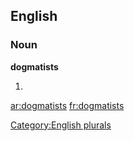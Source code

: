 
==English==

===Noun===
'''dogmatists'''

# {{plural of|[[dogmatist]]}}

[[Category:English plurals]]

[[ar:dogmatists]]
[[fr:dogmatists]]
